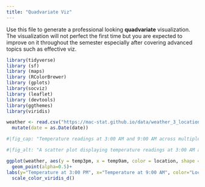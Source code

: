```yaml
---
title: "Quadvariate Viz"
---
```


Use this file to generate a professional looking **quadvariate** visualization.  The visualization will not perfect the first time but you are expected to improve on it throughout the semester especially after covering advanced topics such as effective viz.
```r
library(tidyverse)
library (sf)
library (maps)
library (RColorBrewer)
library (gplots)
library(socviz)
library (leaflet)
library (devtools)
library(ggthemes)
library(viridis)
```

```r
weather <- read.csv("https://mac-stat.github.io/data/weather_3_locations.csv") |> 
  mutate(date = as.Date(date))  
```


```r
#|fig_cap: "Temperature readings at 3:00 AM and 9:00 AM across multiple locations, with indications of whether rainfall occurred. The graph highlights temperature variations and potential correlations with rainfall."

#|fig_alt: "A scatter plot displaying temperature readings at 3:00 AM and 9:00 AM for multiple locations, with additional data indicating whether it rained. The x-axis temperature at 9:00 AM, while the y-axis shows temperature values at 3:00 PM. Different shapes distinguish rainy and non-rainy conditions, illustrating potential trends in temperature shifts due to precipitation. The biggest takeaways are that the there is a medium/strong and positive relationship in all of the locations, and that Uluru has typically the greatest temperatures. Additionally, there seems to be more rain in hobart than the other two locations. The data is from weather-https://mac-stat.github.io/data/weather_3_locations.csv"

ggplot(weather, aes(y = temp3pm, x = temp9am, color = location, shape = raintoday)) + 
  geom_point(alpha=0.5)+
labs(y="Temperature at 3:00 PM", x="Temperature at 9:00 AM", color="Location", shape="Rain", title="Temperature Variations and Rainfall by Location at 3:00 AM and 9:00 AM")+
  scale_color_viridis_d()
```


